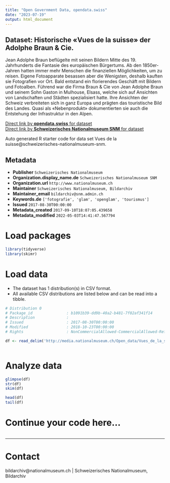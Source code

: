 ```yaml
---
title: "Open Government Data, opendata.swiss"
date: "2023-07-19"
output: html_document
---
```


## Dataset: Historische «Vues de la suisse» der Adolphe Braun & Cie.

Jean Adolphe Braun beflügelte mit seinen Bildern Mitte des 19. Jahrhunderts die Fantasie des europäischen Bürgertums. Ab den 1850er-Jahren hatten immer mehr Menschen die finanziellen Möglichkeiten, um zu reisen. Eigene Fotoapparate besassen aber die Wenigsten, deshalb kauften sie Fotografien vor Ort. Bald entstand ein florierendes Geschäft mit Bildern und Fotoalben. Führend war die Firma Braun & Cie von Jean Adolphe Braun und seinem Sohn Gaston in Mulhouse, Elsass, welche sich auf Ansichten von Landschaften und Städten spezialisiert hatte. Ihre Ansichten der Schweiz verbreiteten sich in ganz Europa und prägten das touristische Bild des Landes. Quasi als «Nebenprodukt» dokumentierten sie auch die Entstehung der Infrastruktur in den Alpen.

[Direct link by **opendata.swiss** for dataset](https://opendata.swiss/de/dataset/vues-de-la-suisse)<br>
[Direct link by **Schweizerisches Nationalmuseum SNM** for dataset](https://www.nationalmuseum.ch/sammlung_online/)

Auto generated R starter code for data set Vues de la suisse@schweizerisches-nationalmuseum-snm.

## Metadata

- **Publisher** `Schweizerisches Nationalmuseum`
- **Organization.display_name.de** `Schweizerisches Nationalmuseum SNM`
- **Organization.url** `http://www.nationalmuseum.ch`
- **Maintainer** `Schweizerisches Nationalmuseum, Bildarchiv`
- **Maintainer_email** `bildarchiv@snm.admin.ch`
- **Keywords.de** `['fotografie', 'glam', 'openglam', 'tourismus']`
- **Issued** `2017-08-30T00:00:00`
- **Metadata_created** `2017-09-10T18:07:05.439658`
- **Metadata_modified** `2022-05-03T14:41:47.567794`


# Load packages

```r

library(tidyverse)
library(skimr)

```

# Load data

-   The dataset has 1 distribution(s) in CSV format.
-   All available CSV distributions are listed below and can be read into a tibble.

```r

# Distribution 0
# Package_id               : b1091b39-dd9b-40a2-b481-7f02af341f14
# Description              : 
# Issued                   : 2017-08-30T00:00:00
# Modified                 : 2018-10-23T00:00:00
# Rights                   : NonCommercialAllowed-CommercialAllowed-ReferenceRequired

df <- read_delim('http://media.nationalmuseum.ch/Open_data/Vues_de_la_suisse.csv')



```

# Analyze data

```r

glimpse(df)
str(df)
skim(df)

head(df)
tail(df)

```

# Continue your code here...

```r

```

------------------------------------------------------------------------

# Contact

bildarchiv@nationalmuseum.ch | Schweizerisches Nationalmuseum, Bildarchiv

